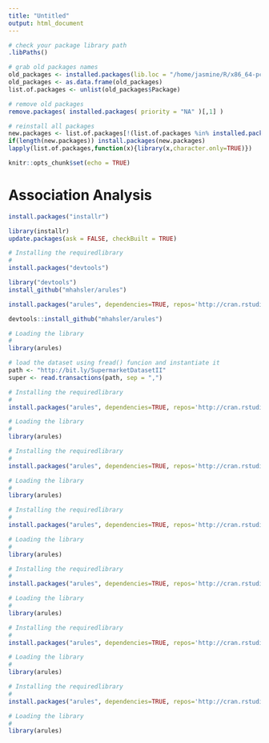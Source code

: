 ```yaml
---
title: "Untitled"
output: html_document
---
```


```r

# check your package library path 
.libPaths()

# grab old packages names
old_packages <- installed.packages(lib.loc = "/home/jasmine/R/x86_64-pc-linux-gnu-library/3.6")
old_packages <- as.data.frame(old_packages)
list.of.packages <- unlist(old_packages$Package)

# remove old packages 
remove.packages( installed.packages( priority = "NA" )[,1] )

# reinstall all packages 
new.packages <- list.of.packages[!(list.of.packages %in% installed.packages()[,"Package"])]
if(length(new.packages)) install.packages(new.packages)
lapply(list.of.packages,function(x){library(x,character.only=TRUE)})

```


```r
knitr::opts_chunk$set(echo = TRUE)
```

# Association Analysis

```r

install.packages("installr")

library(installr)
update.packages(ask = FALSE, checkBuilt = TRUE)

```



```r
# Installing the requiredlibrary 
#
install.packages("devtools")

library("devtools")
install_github("mhahsler/arules")

install.packages("arules", dependencies=TRUE, repos='http://cran.rstudio.com/')

devtools::install_github("mhahsler/arules")

# Loading the library
#
library(arules)

```




```r
# load the dataset using fread() funcion and instantiate it
path <- "http://bit.ly/SupermarketDatasetII"
super <- read.transactions(path, sep = ",")
```



```r
# Installing the requiredlibrary 
#
install.packages("arules", dependencies=TRUE, repos='http://cran.rstudio.com/')

# Loading the library
#
library(arules)

```



```r
# Installing the requiredlibrary 
#
install.packages("arules", dependencies=TRUE, repos='http://cran.rstudio.com/')

# Loading the library
#
library(arules)

```



```r
# Installing the requiredlibrary 
#
install.packages("arules", dependencies=TRUE, repos='http://cran.rstudio.com/')

# Loading the library
#
library(arules)

```




```r
# Installing the requiredlibrary 
#
install.packages("arules", dependencies=TRUE, repos='http://cran.rstudio.com/')

# Loading the library
#
library(arules)

```




```r
# Installing the requiredlibrary 
#
install.packages("arules", dependencies=TRUE, repos='http://cran.rstudio.com/')

# Loading the library
#
library(arules)

```



```r
# Installing the requiredlibrary 
#
install.packages("arules", dependencies=TRUE, repos='http://cran.rstudio.com/')

# Loading the library
#
library(arules)

```



